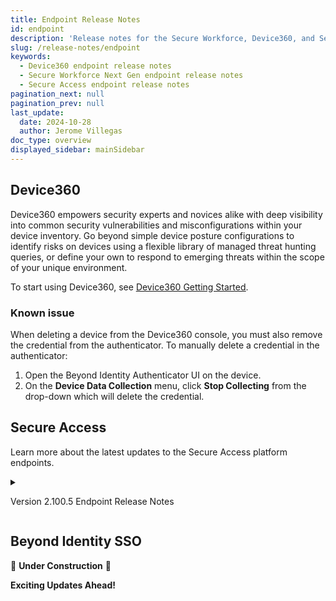 ```yaml
---
title: Endpoint Release Notes
id: endpoint
description: 'Release notes for the Secure Workforce, Device360, and Secure Access endpoint'
slug: /release-notes/endpoint
keywords:
  - Device360 endpoint release notes
  - Secure Workforce Next Gen endpoint release notes
  - Secure Access endpoint release notes
pagination_next: null
pagination_prev: null
last_update:
  date: 2024-10-28
  author: Jerome Villegas
doc_type: overview
displayed_sidebar: mainSidebar
---
```


## Device360

Device360 empowers security experts and novices alike with deep visibility into common security vulnerabilities and misconfigurations within your device inventory. Go beyond simple device posture configurations to identify risks on devices using a flexible library of managed threat hunting queries, or define your own to respond to emerging threats within the scope of your unique environment.

To start using Device360, see <ins>[Device360 Getting Started](/docs/product-guides/device360)</ins>.

### Known issue
When deleting a device from the Device360 console, you must also remove the credential from the authenticator.
To manually delete a credential in the authenticator:
1. Open the Beyond Identity Authenticator UI on the device.
2. On the **Device Data Collection** menu, click **Stop Collecting** from the drop-down which will delete the credential.


## Secure Access

Learn more about the latest updates to the Secure Access platform endpoints.

<details>
  <summary><p>Version 2.100.5 Endpoint Release Notes</p></summary>
  <p><ul>
    <li>macOS - Fixed MDM detection on iOS when enabling Safari extension</li>
    <li>General - Resolved functionality bugs</li>
  </ul></p>
</details>


## Beyond Identity SSO

🚧 **Under Construction** 🚧

**Exciting Updates Ahead!**
